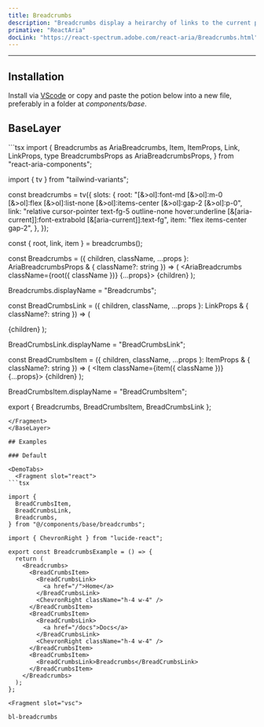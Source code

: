 ```yaml
---
title: Breadcrumbs
description: "Breadcrumbs display a heirarchy of links to the current page or resource in an application."
primative: "ReactAria"
docLink: "https://react-spectrum.adobe.com/react-aria/Breadcrumbs.html"
---
```

---

<MdxExample>
  <BreadcrumbsExample client:load/>
</MdxExample>

## Installation

Install via [VScode](/docs/getting-started/vsc) or copy and paste the potion below into a new file, preferably in a folder at *components/base*.

## BaseLayer

<BaseLayer>
<Fragment slot="contentSlot">
```tsx
import {
  Breadcrumbs as AriaBreadcrumbs,
  Item,
  ItemProps,
  Link,
  LinkProps,
  type BreadcrumbsProps as AriaBreadcrumbsProps,
} from "react-aria-components";

import { tv } from "tailwind-variants";

const breadcrumbs = tv({
  slots: {
    root: "[&>ol]:font-md [&>ol]:m-0 [&>ol]:flex [&>ol]:list-none [&>ol]:items-center  [&>ol]:gap-2 [&>ol]:p-0",
    link: "relative cursor-pointer text-fg-5 outline-none hover:underline [&[aria-current]]:font-extrabold [&[aria-current]]:text-fg",
    item: "flex items-center gap-2",
  },
});

const { root, link, item } = breadcrumbs();

const Breadcrumbs = <T extends object>({
  children,
  className,
  ...props
}: AriaBreadcrumbsProps<T> & { className?: string }) => (
  <AriaBreadcrumbs className={root({ className })} {...props}>
    {children}
  </AriaBreadcrumbs>
);

Breadcrumbs.displayName = "Breadcrumbs";

const BreadCrumbsLink = ({
  children,
  className,
  ...props
}: LinkProps & { className?: string }) => (
  <Link className={link({ className })} {...props}>
    {children}
  </Link>
);

BreadCrumbsLink.displayName = "BreadCrumbsLink";

const BreadCrumbsItem = ({
  children,
  className,
  ...props
}: ItemProps & { className?: string }) => (
  <Item className={item({ className })} {...props}>
    {children}
  </Item>
);

BreadCrumbsItem.displayName = "BreadCrumbsItem";

export { Breadcrumbs, BreadCrumbsItem, BreadCrumbsLink };

```
</Fragment>
</BaseLayer>

## Examples

### Default 

<DemoTabs>
  <Fragment slot="react">
```tsx

import {
  BreadCrumbsItem,
  BreadCrumbsLink,
  Breadcrumbs,
} from "@/components/base/breadcrumbs";

import { ChevronRight } from "lucide-react";

export const BreadcrumbsExample = () => {
  return (
    <Breadcrumbs>
      <BreadCrumbsItem>
        <BreadCrumbsLink>
          <a href="/">Home</a>
        </BreadCrumbsLink>
        <ChevronRight className="h-4 w-4" />
      </BreadCrumbsItem>
      <BreadCrumbsItem>
        <BreadCrumbsLink>
          <a href="/docs">Docs</a>
        </BreadCrumbsLink>
        <ChevronRight className="h-4 w-4" />
      </BreadCrumbsItem>
      <BreadCrumbsItem>
        <BreadCrumbsLink>Breadcrumbs</BreadCrumbsLink>
      </BreadCrumbsItem>
    </Breadcrumbs>
  );
};

```
  </Fragment>

    <Fragment slot="vsc">
```bash
bl-breadcrumbs
```
  </Fragment>
</DemoTabs>


